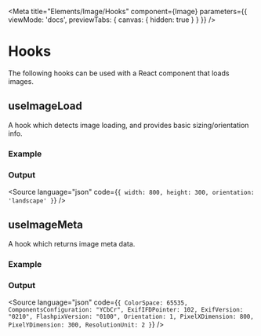 
<Meta
  title="Elements/Image/Hooks"
  component={Image}
  parameters={{
    viewMode: 'docs',
    previewTabs: {
      canvas: { hidden: true }
    }
  }}
/>

# Hooks

The following hooks can be used with a React component that loads images.

## useImageLoad

A hook which detects image loading, and provides basic sizing/orientation info.

### Example

<Story name="useImageLoad">
  <Source language="js" code={"useImageLoad('https://picsum.photos/800/300')"} />
</Story>

### Output

<Source
  language="json"
  code={`{
    width: 800,
    height: 300,
    orientation: 'landscape'
  }`}
/>

## useImageMeta

A hook which returns image meta data.

### Example

<Story name="useImageMeta">
  <Source language="js" code={"useImageMeta('https://picsum.photos/800/300')"} />
</Story>

### Output

<Source
  language="json"
  code={`{
    ColorSpace: 65535,
    ComponentsConfiguration: "YCbCr",
    ExifIFDPointer: 102,
    ExifVersion: "0210",
    FlashpixVersion: "0100",
    Orientation: 1,
    PixelXDimension: 800,
    PixelYDimension: 300,
    ResolutionUnit: 2
  }`}
/>
